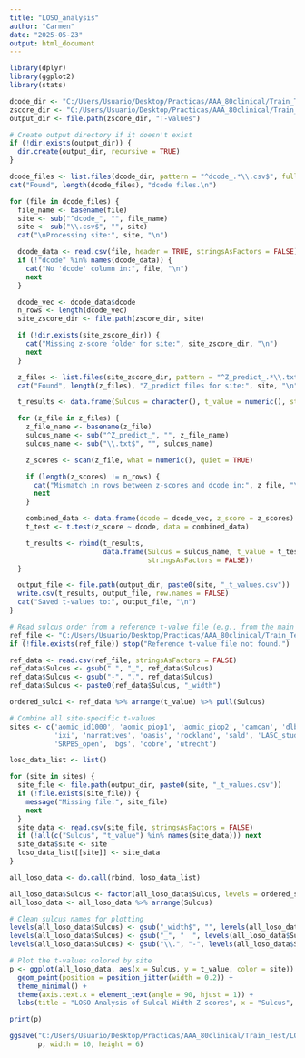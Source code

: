 ---
title: "LOSO_analysis"
author: "Carmen"
date: "2025-05-23"
output: html_document
---

```{r}
library(dplyr)
library(ggplot2)
library(stats)
```


```{r Define working directories}
dcode_dir <- "C:/Users/Usuario/Desktop/Practicas/AAA_80clinical/Train_Test/LOSO/dcode"
zscore_dir <- "C:/Users/Usuario/Desktop/Practicas/AAA_80clinical/Train_Test/LOSO/Z_score/width"
output_dir <- file.path(zscore_dir, "T-values")

# Create output directory if it doesn't exist
if (!dir.exists(output_dir)) {
  dir.create(output_dir, recursive = TRUE)
}
```


```{r List dcode files}
dcode_files <- list.files(dcode_dir, pattern = "^dcode_.*\\.csv$", full.names = TRUE)
cat("Found", length(dcode_files), "dcode files.\n")
```

```{r Compute tvalues per site}
for (file in dcode_files) {
  file_name <- basename(file)
  site <- sub("^dcode_", "", file_name)
  site <- sub("\\.csv$", "", site)
  cat("\nProcessing site:", site, "\n")

  dcode_data <- read.csv(file, header = TRUE, stringsAsFactors = FALSE)
  if (!"dcode" %in% names(dcode_data)) {
    cat("No 'dcode' column in:", file, "\n")
    next
  }

  dcode_vec <- dcode_data$dcode
  n_rows <- length(dcode_vec)
  site_zscore_dir <- file.path(zscore_dir, site)

  if (!dir.exists(site_zscore_dir)) {
    cat("Missing z-score folder for site:", site_zscore_dir, "\n")
    next
  }

  z_files <- list.files(site_zscore_dir, pattern = "^Z_predict_.*\\.txt$", full.names = TRUE)
  cat("Found", length(z_files), "Z_predict files for site:", site, "\n")

  t_results <- data.frame(Sulcus = character(), t_value = numeric(), stringsAsFactors = FALSE)

  for (z_file in z_files) {
    z_file_name <- basename(z_file)
    sulcus_name <- sub("^Z_predict_", "", z_file_name)
    sulcus_name <- sub("\\.txt$", "", sulcus_name)

    z_scores <- scan(z_file, what = numeric(), quiet = TRUE)

    if (length(z_scores) != n_rows) {
      cat("Mismatch in rows between z-scores and dcode in:", z_file, "\n")
      next
    }

    combined_data <- data.frame(dcode = dcode_vec, z_score = z_scores)
    t_test <- t.test(z_score ~ dcode, data = combined_data)

    t_results <- rbind(t_results,
                       data.frame(Sulcus = sulcus_name, t_value = t_test$statistic,
                                  stringsAsFactors = FALSE))
  }

  output_file <- file.path(output_dir, paste0(site, "_t_values.csv"))
  write.csv(t_results, output_file, row.names = FALSE)
  cat("Saved t-values to:", output_file, "\n")
}
```


```{r Combine t-values}
# Read sulcus order from a reference t-value file (e.g., from the main dataset)
ref_file <- "C:/Users/Usuario/Desktop/Practicas/AAA_80clinical/Train_Test/t-test/t_test_width.csv"
if (!file.exists(ref_file)) stop("Reference t-value file not found.")

ref_data <- read.csv(ref_file, stringsAsFactors = FALSE)
ref_data$Sulcus <- gsub(" ", "_", ref_data$Sulcus)
ref_data$Sulcus <- gsub("-", ".", ref_data$Sulcus)
ref_data$Sulcus <- paste0(ref_data$Sulcus, "_width")

ordered_sulci <- ref_data %>% arrange(t_value) %>% pull(Sulcus)

# Combine all site-specific t-values
sites <- c('aomic_id1000', 'aomic_piop1', 'aomic_piop2', 'camcan', 'dlbs', 
           'ixi', 'narratives', 'oasis', 'rockland', 'sald', 'LA5C_study', 
           'SRPBS_open', 'bgs', 'cobre', 'utrecht')

loso_data_list <- list()

for (site in sites) {
  site_file <- file.path(output_dir, paste0(site, "_t_values.csv"))
  if (!file.exists(site_file)) {
    message("Missing file:", site_file)
    next
  }
  site_data <- read.csv(site_file, stringsAsFactors = FALSE)
  if (!all(c("Sulcus", "t_value") %in% names(site_data))) next
  site_data$site <- site
  loso_data_list[[site]] <- site_data
}

all_loso_data <- do.call(rbind, loso_data_list)
```

```{r Clean order plot}
all_loso_data$Sulcus <- factor(all_loso_data$Sulcus, levels = ordered_sulci)
all_loso_data <- all_loso_data %>% arrange(Sulcus)

# Clean sulcus names for plotting
levels(all_loso_data$Sulcus) <- gsub("_width$", "", levels(all_loso_data$Sulcus))
levels(all_loso_data$Sulcus) <- gsub("_", "  ", levels(all_loso_data$Sulcus))
levels(all_loso_data$Sulcus) <- gsub("\\.", "-", levels(all_loso_data$Sulcus))

# Plot the t-values colored by site
p <- ggplot(all_loso_data, aes(x = Sulcus, y = t_value, color = site)) +
  geom_point(position = position_jitter(width = 0.2)) +
  theme_minimal() +
  theme(axis.text.x = element_text(angle = 90, hjust = 1)) +
  labs(title = "LOSO Analysis of Sulcal Width Z-scores", x = "Sulcus", y = "t-value")

print(p)
```

```{r}
ggsave("C:/Users/Usuario/Desktop/Practicas/AAA_80clinical/Train_Test/LOSO/Z_score/width/plot_width.png",
       p, width = 10, height = 6)
```